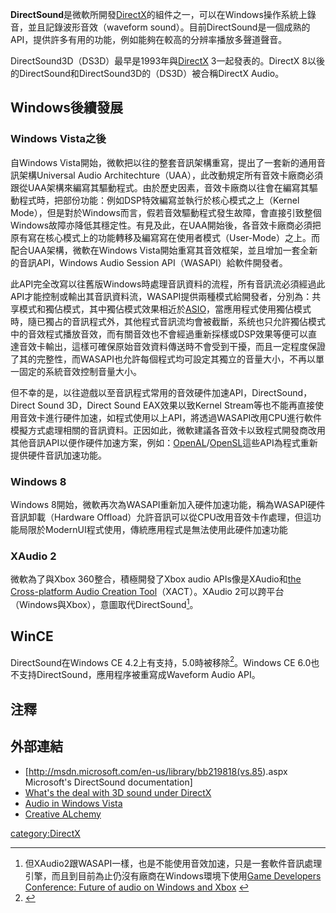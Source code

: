 {{noteTA|G1=IT}}
'''DirectSound'''是微軟所開發[[DirectX|DirectX]]的組件之一，可以在Windows操作系統上錄音，並且記錄波形音效（waveform sound）。目前DirectSound是一個成熟的API，提供許多有用的功能，例如能夠在較高的分辨率播放多聲道聲音。

DirectSound3D（DS3D）最早是1993年與[[DirectX|DirectX]] 3一起發表的。DirectX 8以後的DirectSound和DirectSound3D的（DS3D）被合稱DirectX Audio。

==Windows後續發展==
===Windows Vista之後===
自Windows Vista開始，微軟把以往的整套音訊架構重寫，提出了一套新的通用音訊架構Universal Audio Architechture（UAA），此改動規定所有音效卡廠商必須跟從UAA架構來編寫其驅動程式。由於歷史因素，音效卡廠商以往會在編寫其驅動程式時，把部份功能：例如DSP特效編寫並執行於核心模式之上（Kernel Mode），但是對於Windows而言，假若音效驅動程式發生故障，會直接引致整個Windows故障亦降低其穩定性。有見及此，在UAA開始後，各音效卡廠商必須把原有寫在核心模式上的功能轉移及編寫寫在使用者模式（User-Mode）之上。而配合UAA架構，微軟在Windows Vista開始重寫其音效框架，並且增加一套全新的音訊API，Windows Audio Session API（WASAPI）給軟件開發者。

此API完全改寫以往舊版Windows時處理音訊資料的流程，所有音訊流必須經過此API才能控制或輸出其音訊資料流，WASAPI提供兩種模式給開發者，分別為：共享模式和獨佔模式，其中獨佔模式效果相近於[[ASIO|ASIO]]，當應用程式使用獨佔模式時，隨已獨占的音訊程式外，其他程式音訊流均會被截斷，系统也只允許獨佔模式中的音效程式播放音效，而有關音效也不會經過重新採樣或DSP效果等便可以直達音效卡輸出，這樣可確保原始音效資料傳送時不會受到干擾，而且一定程度保證了其的完整性，而WASAPI也允許每個程式均可設定其獨立的音量大小，不再以單一固定的系統音效控制音量大小。

但不幸的是，以往遊戲以至音訊程式常用的音效硬件加速API，DirectSound，Direct Sound 3D，Direct Sound EAX效果以致Kernel Stream等也不能再直接使用音效卡進行硬件加速，如程式使用以上API，將透過WASAPI改用CPU進行軟件模擬方式處理相關的音訊資料。正因如此，微軟建議各音效卡以致程式開發商改用其他音訊API以便作硬件加速方案，例如：[[OpenAL|OpenAL]]/[[OpenSL|OpenSL]]這些API為程式重新提供硬件音訊加速功能。

===Windows 8===
Windows 8開始，微軟再次為WASAPI重新加入硬件加速功能，稱為WASAPI硬件音訊卸載（Hardware Offload）允許音訊可以從CPU改用音效卡作處理，但這功能局限於ModernUI程式使用，傳統應用程式是無法使用此硬件加速功能

===XAudio 2===
微軟為了與Xbox 360整合，積極開發了Xbox audio APIs像是XAudio和[[XACT|the Cross-platform Audio Creation Tool]]（XACT）。XAudio 2可以跨平台（Windows與Xbox），意圖取代DirectSound<ref>但XAudio2跟WASAPI一樣，也是不能使用音效加速，只是一套軟件音訊處理引擎，而且到目前為止仍沒有廠商在Windows環境下使用[http://download.microsoft.com/download/c/7/a/c7ab95ad-a23d-436a-9f06-faf06206c280/The%20Future%20of%20Audio%20on%20Windows%20and%20Xbox%20360.zip Game Developers Conference: Future of audio on Windows and Xbox] {{Wayback|url=http://download.microsoft.com/download/c/7/a/c7ab95ad-a23d-436a-9f06-faf06206c280/The%20Future%20of%20Audio%20on%20Windows%20and%20Xbox%20360.zip |date=20091223082505 }}</ref>。

==WinCE==
DirectSound在Windows CE 4.2上有支持，5.0時被移除<ref>{{Cite web |url=http://msdn2.microsoft.com/en-us/library/aa446919.aspx |title=Windows CE 5.0 removed functionality |accessdate=2010-04-08 |archive-date=2008-04-11 |archive-url=https://web.archive.org/web/20080411220713/http://msdn2.microsoft.com/en-us/library/aa446919.aspx |dead-url=no }}</ref>。Windows CE 6.0也不支持DirectSound，應用程序被重寫成Waveform Audio API。

==注釋==
{{reflist}}

== 外部連結 ==
*[http://msdn.microsoft.com/en-us/library/bb219818(vs.85).aspx Microsoft's DirectSound documentation]{{Wayback|url=http://msdn.microsoft.com/en-us/library/bb219818(vs.85).aspx |date=20151208100004 }}
*[https://web.archive.org/web/20070807002445/http://www.gamedev.net/reference/articles/article593.asp What's the deal with 3D sound under DirectX]
*[https://web.archive.org/web/20070208072610/http://forums.creative.com/creativelabs/board/message?board.id=Vista&message.id=1694 Audio in Windows Vista]
*[https://web.archive.org/web/20100412011338/http://connect.creativelabs.com/alchemy/default.aspx Creative ALchemy]

{{Microsoft APIs}}
[[category:DirectX|category:DirectX]]